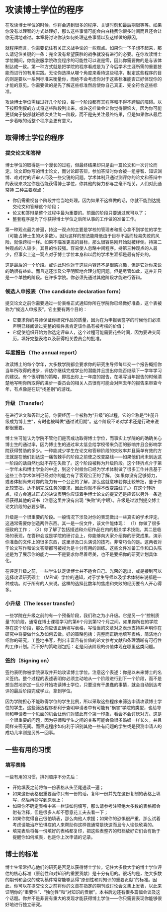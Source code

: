 # 攻读博士学位的程序

在攻读博士学位的时候，你将会遇到很多的程序、关键时刻和最后期限等等。如果你没有以理智的方式处理好，那么这些事情可能会白白耗费你很多时间而且还会让你无谓地难过。本章将讨论你该如何处理这些事情以及这样做的原因。

就程序而言，你需要记住有关正义战争论的一些观点。如果你一下子想不起来，那么请记住关键的一条：完全没有希望获胜的战争就没有进行的必要。在你攻读博士学位期间，你能说服学院改变程序的可能性可以说是零，因此你需要做的是与该体制达成一致。第一种方式就是把学院的程序看成是为了今后学术生涯所需的重要技能而进行的有用实践。无论你选择从哪个角度来看待这些程序，制定这些程序的目的则是要以一系列标准来衡量你，而绝不会考虑你对于这些标准能否正好体现你的才能的意见。你需要做的是先了解这些标准然后使你自己真正、完全符合这些标准。

攻读博士学位需经过好几个阶段，每一个阶段都有其程序和不得不跨越的障碍。以下按照倒叙的方式将这些阶段列出来，或许这样做会让你觉得很恼火，因为你可能更倾向于按部就班顺次关注每一阶段，而不是先关注最终结果，但是如果你从最后一步着眼的话整个程序会更有意义。

## 取得博士学位的程序

### 提交论文和答辩

博士学位的取得是一个漫长的过程，但最终结果却只是由一篇论文和一次讨论而定。论文即你写的博士论文，而讨论即答辩。参加答辩时你会被一组睿智、知识渊博、难对付的评审人问及一些尖锐的问题。学术体制只通过测评你的论文和答辩中的表现来决定你是否能获得博士学位，你其他的努力都与之毫不相关。人们对此通常持
三种主要观点：

* 你仍需重视各个阶段并恰当地处理。因为如果不这样做的话，你就不能到达提交论文和答辩这个阶段；
* 论文和答辩是整个过程中最为重要的。前面的阶段只要通过就可以了；
* 整套程序是为了你获得博士学位之后所从事的工作做的准备工作。

第一种观点最为普遍，持这一观点的主要是学校的管理者和担心拿不到学位的学生（可能占博士生的大多数）。因为这样的想法能降低由于目标不高而轻易失败的风险，就像跨栏一样。如果不瞄准更高的目标，那么很容易刚开始就被绊倒。持第二种观点的人较少。其目的性较强。容易使人忽略中间程序。持第三种观点的人最少，但事实上这一观点对于博士学位本身和以后的学术生涯都是最有好处的。

这是最后的一个阶段。或许此时你对于这些内容还不是很感兴趣，但是它对你来说的确很有益处。而且这还涉及公平明智地合理分配问题。但是尽管如此，这并非只是一个单独的阶段。在许多学院。你必须先通过其他阶段才能进行答辩。

### 候选人申报表（The candidate declaration form）

提交论文之前你需要通过一份表格正式通知你所在学院你已经做好准备，这个表被称为“候选人申报表”。它主要有两个目的：

* 它要求你的导师保证你研究作品的质量，因为在为申报表签字的时候他们必须声明已经阅读过完整的稿件且肯定该作品有被考核的价值；
* 它促使组织开始为你选定评审人，这个过程可能需要花些时间，因为要递交简历，填好完整表格以及获得相关委员会的批准。

### 年度报告（The annual report）

攻读博土的每个学年，大多数学院都会要求你的研究生导师每年交一个报告概括你当年所取得的进步，评估你继续完成学业的潜能并且提出你能否继续下一学年学习的建议。有个很明智的策略，即找出你上一年度的报告，在填写当年报告的时候清楚地写明你所取得的进步一委员会的相关人员很有可能会对照去年的报告来审查今年，有点像是在玩“找差别”的游戏。

### 升级（Transfer）

在进行论文和答辩之前，你要经历一个被称为“升级”的过程，它的全称是“注册升级成为博士生”，有时也被叫做“通过试用期”。这个阶段不论对学术还是行政来说都很重要。

博士生可能认为学院不管他们是否成功取得博士学位，而事实上学院的的确确关心博士生的通过率，因为博士生的通过率太低会给学校带来负面的影响并且会影响学院获得赞助的多少。一种能减少学生在论文和答辩阶段的失败率并且简单有效的方法就是在他们到达这一痛苦棘手的阶段之前使之改变路线——如果他们尚未到达这一阶段的话自然也就不存在失败了。这个阶段被称为升级阶段。这个转折点介于第一学年末和博士学业的中途，到这个时候你已经为学术体制做了很多工作并且基于这些工作学术体制已经对你的能力有了客观公正的了解。（如果你没有足够努力，或者体制尚未对你的能力有一个公正的了解，那么这就意味若你比较笨拙，鉴于你比较笨拙，达不到完成任务的要求，因此你就不得不改变路线了。）在这个转折点，校方会通过正式的决议表明你应该着手博士论文的提交还是应该以另外一条途径获得其他的证书（注意这里并没有出现 “失败”的字眼）。升级是过渡到提交博士论文阶段的必要步骤。

升级是一个很重要的阶段。一般情况下涉及对你的表现做出一些真实的学术评定。这通常需要你创造两件东西。其一是一份文件，该文件能体现： （1）你做了很多细致的工作； （2）你了解了包括描述和介绍作品在内的相关学术技能。其二是临场的表现，在答辩会或是学院的研讨会上，你能够向大家介绍你的研究成果，演示你准备的文件上的很多东西，这里涉及口头演说的技巧。非常巧合的是。这两者对于论文写作和论文答辩都可被视为是十分有用的训练。这些文件准备工作和口头陈述是为了展示你的能力——不是要求你尽善尽美，也不是要把你的研究计划具体化。

在评定升级之前，一些学生认定读博士并不适合自己。光荣的退出，或是接到可以选择攻读研究硕士 （MPhil）学位的通知，对于学生导师以及学术体制来说都是一种成功。对于所有的人来说。这样的选择比数年的焦虑和失败的经历要令人开心得多。

### 小升级（The lesser transfer）

一些学院在升级之前的有一个预备阶段，我们称之为小升级。它是另一个“控制质量”的阶段，通常在博士课程学习的第6个月到第12个月之间。如果你所在的学院存在这个阶段，那么你应该正确填写表格，写恰当的文章对之表示支持并声明你在研究中将要做什么及如何去做。好的策略包括：完整而正确地填写表格，简洁地介绍你的研究，工整地书写，列出丰富且有价值的论文参考文献和条理清晰有可行性的工作计划。而不好的策略则包括：老是问该阶段的价值体现在哪里这类问题。

### 签约（Signing on）

签约表明你被学院录取并开始攻读博士学位。注意这个表述：你是以未来博士的名义签约。整个过程的表述表明你必须主动地从一个阶段进行到下一个阶段，而不是想当然地断定一旦你开始攻读博士学位，只要没有干愚蠢的事情，就会自动到达考评的最后阶段完成学业，拿到学位。

因为学院担心不能取得学位的学生比例，所以采取这些程序来筛选申请攻读博士学位的学生。这些筛选程序都利于查明申请者中有可能有“祸害”学院的类型，也给导师和申请者一个见面的机会让他们对彼此有个第一印象，看会不会讨厌对方。这是一个很重要的问题，因为导师和学生之间的关系可能会像很多婚姻一样长久，并且同样亲密无间。而筛选程序如何利于识别其他一些有问题的学生或是预测申请人的成功几率则是另外一回事。

## 一些有用的习惯

### 填写表格

一些有用的习惯，排列顺序不分先后：

* 开始填表之前将每一份表格从头至尾通读一遍；
* 如果这份表格很重要而你只有一份的话，复印一份并先在这份复制的表格上填写，然后再抄写到原表上；
* 如果你不确定表格中某一栏该如何填写，那么请参考注释绝大多数的表格都会附有注释，但是很多人却不愿意花工夫去看一下；
* 如果你觉得自己很怕填表，那么向他人求援；如果你的恐惧很严重，那么试着考虑请能治疗恐惧症的人来帮助你这样做通常是快速而且令人愉快欣喜的。
* 填完表后将每一份填好的表格都复印，把这些表整齐的归档放好它们会有助于提醒你如何填表，也是你上次申请的记录。

## 博士的标准

博士生常常担心他们的研究是否足以获得博士学位。记住大多数大学的博士学位评估的核心标准（原创性和对知识的重要贡献）是十分有用的。很巧的是，绝大多数的期刊和会议的成功稿件常常能够达得“原创性和对知识的重要贡献”的标准。因此，你可以在提交论文之前将你的文章在指定的期刊或讨论会文集上发表，以此来证明你的“重要性”、“独创性”和“对知识的贡献”。本书后边还有很多篇幅会谈及这个话题。你并不是非要有重大的发现才能获得博土学位——你只需要表现你能够很好地进行独立研究。
